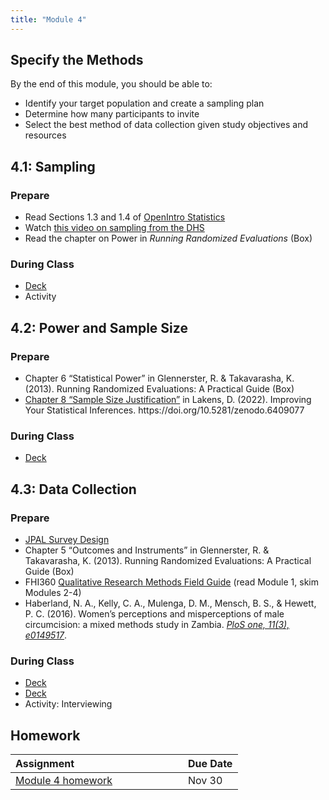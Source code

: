 ```yaml
---
title: "Module 4"
---
```


## Specify the Methods

By the end of this module, you should be able to:

* Identify your target population and create a sampling plan
* Determine how many participants to invite
* Select the best method of data collection given study objectives and resources

## 4.1: Sampling

### Prepare

* Read Sections 1.3 and 1.4 of [OpenIntro Statistics](https://www.openintro.org/redirect.php?go=os4_tablet&referrer=/stat/os4.php){target="_blank"}
* Watch [this video on sampling from the DHS](https://youtu.be/DD5npelwh80){target="_blank"}
* Read the chapter on Power in *Running Randomized Evaluations* (Box)

### During Class

* [Deck](https://drive.google.com/file/d/15B1Q6Gs23bdeqPWrix8jbooazWZVa-Tp/view?usp=sharing)
* Activity

## 4.2: Power and Sample Size

### Prepare

* Chapter 6 "Statistical Power" in Glennerster, R. & Takavarasha, K. (2013). Running Randomized Evaluations: A Practical Guide (Box)
* [Chapter 8 "Sample Size Justification"](https://lakens.github.io/statistical_inferences/08-samplesizejustification.html) in Lakens, D. (2022). Improving Your Statistical Inferences. https://doi.org/10.5281/zenodo.6409077

### During Class

* [Deck](https://drive.google.com/file/d/15B1Q6Gs23bdeqPWrix8jbooazWZVa-Tp/view?usp=sharing)

## 4.3: Data Collection

### Prepare

* [JPAL Survey Design](https://www.povertyactionlab.org/resource/survey-design)
* Chapter 5 "Outcomes and Instruments" in Glennerster, R. & Takavarasha, K. (2013). Running Randomized Evaluations: A Practical Guide (Box)
* FHI360 [Qualitative Research Methods Field Guide](https://www.fhi360.org/resource/qualitative-research-methods-data-collectors-field-guide) (read Module 1, skim Modules 2-4)
* Haberland, N. A., Kelly, C. A., Mulenga, D. M., Mensch, B. S., & Hewett, P. C. (2016). Women’s perceptions and misperceptions of male circumcision: a mixed methods study in Zambia. [*PloS one, 11(3), e0149517*](https://journals.plos.org/plosone/article?id=10.1371/journal.pone.0149517).

### During Class

* [Deck](https://drive.google.com/file/d/13byszG_4R2yhYG8xVczDeGYNr1IXv15V/view?usp=share_link)
* [Deck](https://drive.google.com/file/d/1h29_4gxk7AlYDZsfx1AOACxID7bNdW5m/view?usp=share_link)
* Activity: Interviewing

## Homework

| Assignment                    | Due Date |
|:------------------------------|:---------|
| [Module 4 homework](https://docs.google.com/document/d/1QL3fNAflkj74Cs-RKew4Xk2s-jNIzThgoDHs50nmD0U/edit?usp=sharing){target="_blank"}            | Nov 30      |


